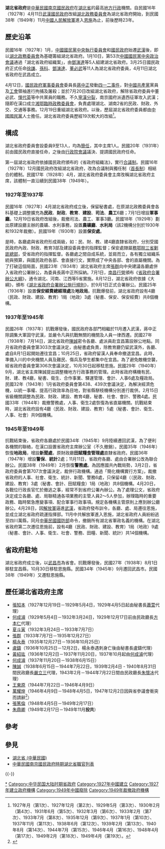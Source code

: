 {{Otheruses|subject=原[[中華民國|中華民國]][[湖北省_(中華民國)|湖北省]]的省政府|other=[[中華人民共和國|中華人民共和國]][[湖北省|湖北省]]的省級行政機關|湖北省人民政府}}

'''湖北省政府'''是[[中華民國|中華民國]][[南京國民政府|南京國民政府]]在[[湖北省_(中華民國)|湖北省]]的最高[[地方行政|地方行政]]機關。自民國16年（1927年）4月11日[[武漢國民政府|武漢國民政府]]改組[[湖北政務委員會|湖北政務委員會]]為湖北省政府開始，到民國38年（1949年）11月[[中國人民解放軍|中國人民解放軍]]進入[[恩施|恩施]]為止，前後歷時23年。

== 歷史沿革 ==
民國16年（1927年）1月，[[中國國民黨中央執行委員會|中國國民黨中央執行委員會]]和[[國民政府|國民政府]]始遷[[漢口市_(中華民國)|武漢]]後，即以[[湖北政務委員會|湖北政務委員會]]為基礎籌組湖北省政府。1月10日，第53次[[中國國民黨中央政治會議|中國國民黨中央政治會議]]通過「湖北省政府組織案」，由[[鄧演達|鄧演達]]等5人組建湖北省政府。3月25日國民政府正式任命[[徐謙|徐謙]]、[[孫科|孫科]]、[[鄧演達|鄧演達]]、[[董必武|董必武]]等11人為湖北省政府委員，4月11日湖北省政府在武昌成立。

4月12日，[[國民政府軍事委員會|國民政府軍事委員會]]委員長[[蔣中正|蔣中正]]發動[[四一二事件|四一二事件]]，對[[中國共產黨|中國共產黨]]黨員及[[工會|工會]]領袖進行拘捕及屠殺；並於7月20日改組湖北省政府，解除省政府委員中董必武、[[惲代英|惲代英]]等中共黨員的職務。不久[[寧漢分裂|寧漢分裂]]，南京國府派遺西征軍攻入武漢；隨即在漢口成立[[湘鄂臨時政務委員會|湘鄂臨時政務委員會]]，負責處理湖北、湖南2省的民政、財政、外交、交通等事務。12月19日重組湖北省政府。以後，歷屆湖北省政府委員都由[[中國國民黨|中國國民黨]]人士擔任。湖北省政府委員歷經19次較大的改組<ref>1927年月（第1次）、1927年12月（第2次）、1929年5月（第3次）、1930年2月（第4次）、1931年6月（第5次）、1932年3月（第6次）、1933年2月（第7次）、1933年7月（第8次）、1935年12月（第9次）、1937年1月（第10次）、1937年11月（第11次）、1938年6月（第12次）、1939年2月（第13次）、1940年8月（第14次）、1944年7月（第15次）、1946年4月（第16次）、1948年4月（第17次）、1949年2月（第18次）、1949年4月（第19次）。</ref>。

== 構成 ==
湖北省政府委員會設委員9至13人，均為[[簡任|簡任]]，其中主席1人。民國20年（1931年）前由國民政府直接任命，之後由[[行政院會議|行政院會議]]議決、提請國民政府任命。

第一屆湖北省政府依據國民政府頒布的《省政府組織法》，實行[[合議制|合議制]]。民國16年（1927年）12月國民政府改組湖北省政府，改為合議制與獨任制（[[首長制|首長制]]）相結合的體制。民國17年（1928年）4月，湖北省政府委員會主席改稱湖北省政府主席，該體制一直沿續到民國38年（1949年）。

=== 1927年至1937年 ===
民國16年（1927年）4月湖北省政府成立後，保留秘書處，在原湖北政務委員會各科基礎上調整擴充為'''民政'''、'''財政'''、'''教育'''、'''建設'''、'''司法'''、'''農工'''6廳；7月1日增設'''軍事廳'''。12月19日省政府改組後，裁撤司法、農工、軍事3廳。民國18年（1929年）劃出原建設廳主辦的農礦、水利事務，設置'''農礦廳'''、'''水利局'''（該2機構分別於1930年和1932年裁撤）。民國19年（1930年）設置'''保安處'''。

是時，各廳處與省政府形成兩級，如：民、財、教、建4廳直隸省政府，分別受國民政府內政、財政、教育3部及建設委員會的指揮監督；保安處隸屬[[務鄂皖三省剿匪總部|務鄂皖三省剿匪總部]]，受省政府的指揮監督。各廳處之間自成系統，並肩而立，各有獨立組織系統與預算，與國民政府各部、會直接行文，實際成了中央各部、會的直屬機關。為了打破這個局面，民國23年（1934年）湖北省政府主席[[張群|張群]]向中央建議各廳處併入省政府公署辦公，為委員長蔣中正所採納。7月1日，[[南昌行營|南昌行營]]頒布《[[省政府合署辦公大綱|省政府合署辦公大綱]]》，通令湖北、河南、江西等5省實施。8月12日，湖北省政府依據《大綱》，頒布《[[湖北省政府合署辦公施行規則|湖北省政府合署辦公施行規則]]》，於9月1日正式合署辦公。民國25年（1936年）設置'''保安經費總經理處'''及'''地政局'''。抗戰爆發前，湖北省政府設有4廳（民政、財政、建設、教育）1局（地政）3處（秘書、保安、保安經費）共8個機構。

=== 1937年至1945年 ===
民國26年（1937年）抗戰爆發後，國民政府各部門相繼於11月遷入武漢，蔣中正除調集大軍固守武漢，並嚴令凡與抗戰無關的機關及人員一律西遷。民國27年（1938年）7月14日，湖北省政府[[陳誠|陳誠]]密令各廳、處派員赴宜昌籌設辦公地點。同月省政府委員會第303次會議決定，由秘書處負責，除教育廳仍留武漢外，各廳、處自8月1日起開始遷往宜昌；10月25日，省政府留漢人員奉命撤退宜昌。此時，準備入川的中央機關人員及難民、傷兵及學生都集中在宜昌。為了避免敵機空襲，經省政府委員會第306次會議決定，10月30日起移駐恩施。民國29年（1940年）9月，湖北省主席陳誠提出調整機地方行政事務的管理。此時省政府構機有民、財、建、教4廳，秘書、衛生、合作事業、驛運管理、會計、人事6處及糧政局。民國32年（1943年）1月省政府委員會第438、439次會議決定，為解決經濟危機，以統一事權、提高行政效率為目地，對省縣駢枝機構分別進行裁併。2月15日省級機關調整為民政、財政、建設、教育4廳，秘書、社會、會計、警務4處。民國33年（1944年）裁撤警務處，人事、衛生2處恢復為省直屬機關。抗戰結束時，湖北省政府設有4廳（民政、財政、建設、教育）5處（秘書、會計、衛生、人事、社會）共9個機構。

=== 1945年至1949年 ===
抗戰結束後，省政府各廳處於民國34年（1945年）9月陸續遷回武漢，為了便利各機關的聯絡，在漢口設置省政府主席辦公室（不久撤銷）。民國35年（1946年）恢復'''地政局'''，增設'''新聞處'''，原財政廳'''田賦糧食管理處'''直隸省政府。民國36年（1947年）增設'''警保'''、'''統計'''2處；11月11日，省政府各廳、處由合署辦公改為聯合辦公。民國38年（1949年）2月恢復'''警務處'''。為因應國共內戰局勢，3月2日，省政府委員會第707次會議決定，裁併行政機構。通過「簡化機構實行方案」，裁撤省政府的人事、社會、衛生、統計、新聞、警務6處，只保留4廳（（民政、財政、建設、教育）3處（秘書、會計、田賦糧食）1局（地政）共8個機構。4月20日，各戰位行政長官忙於撤逃之事，經常不到省府公署內辦公。為了處理公文，省政府決定成立各廳、處、局聯精通各項業務的主管人員2～5人參加，辦理臨時的重要政務、臨時緊急應變事項、配合軍事行政事項。規定各機構主管原則上應到辦公廳辦公。4月28日，因[[解放軍|解放軍]]逼進[[武漢|武漢]]，省政府發布訓令，各廳、處、局遷往恩施，並成立湖北省政府疏運指揮部。11月中共解放軍進入恩施，湖北省政府人員紛紛逃至四川萬縣，同月[[中華民國國防部|中華民國國防部]]命令，撤銷所有湖北省軍政名義的機構。在湖北省政府第二次遷往恩施前，設有4廳（民政、財政、建設、教育）1局（地政）9處（秘書、會計、人事、衛生、社會、警務、田糧、新聞、統計）共14個機構。

== 省政府駐地 ==
湖北省政府成立後，以[[武昌市|武昌市]]為省會。抗戰爆發後，民國27年（1938年）8月1日移駐宜昌縣，10月30日移駐恩施縣。民國34年（1945年）9月遷回武昌市。民國38年（1949年）又遷駐恩施縣。

== 歷任湖北省政府主席 ==
* [[張知本|張知本]]（1927年12月19日－1929年5月4日，1929年4月5日起由秘書長[[蕭萱|蕭萱]]代理）
* [[何成濬|何成濬]]（1929年5月4日－1932年3月24日，1929年12月17日前由民政廳長[[方本仁|方本仁]]代理）
* [[夏斗寅|夏斗寅]]（1932年3月24日－1933年7月7日）
* [[張群|張群]]（1933年7月7日－1935年12月27日）
* [[楊永泰|楊永泰]]（1935年12月27日－1936年10月25日）
* [[盧鑄|盧鑄]]（1936年10月25日－12月2日，楊永泰遇刺身亡後由秘書長盧鑄代理）
* [[黃紹竑|黃紹竑]]（1936年12月2日－1937年11月20日，1937年10月起由[[何成濬|何成濬]]代理）
* [[何成濬|何成濬]]（1937年11月20日－1938年6月15日）
* [[陳誠|陳誠]]（1938年6月15日－1944年7月22日，1939年2月4日 - 1940年8月31日間民政廳長[[嚴立三|嚴立三]]代理，1943年2月－1944年7月22日間由民政廳長[[朱懷冰|朱懷冰]]代理）
* [[王東原|王東原]]（1944年7月22日－1946年4月9日）
* [[萬耀煌|萬耀煌]]（1946年4月9日－1948年4月5日，1947年12月2日因與省參議會衝突而請辭<ref name="民國史大事記">{{cite book |editor=李新總主編，中國社會科學院近代史研究所中華民國史]]研究室編，韓信夫、姜克夫主編 |title=《中華民國史大事記》|location=北京|publisher=[[中華書局|中華書局]]|year=2011}}</ref>{{rp|8465}}）
* [[張篤倫|張篤倫]]（1948年4月5日－1949年2月17日）
* [[朱鼎卿|朱鼎卿]]（1949年2月17日－1949年11月'''投共'''）

== 參考 ==
{{Reflist}}

== 參見 ==
*[[湖北省_(中華民國)|湖北省 (中華民國)]]
*[[中華民國南京國民政府時期湖北省職官列表|中華民國南京國民政府時期湖北省職官列表]]

{{-}}
{{s-start}}
{{s-before|{{Flagicon|ROC}} [[湖北省政務委員會|湖北省政務委員會]]}}
{{s-title|rows=2|{{Flagicon|ROC}} [[湖北省|湖北省]][[最高行政機構|最高行政機構]]}}
{{s-after|{{Flagicon|PRC}} [[湖北省人民政府|湖北省人民政府]]}}
{{s-end}}

{{中華民國大陸時期省政府}}

[[Category:湖北省政府|*]]
[[Category:中华民国大陆时期省政府|Category:中华民国大陆时期省政府]]
[[Category:1927年中國建立|Category:1927年中國建立]]
[[Category:1927年建立政府機構|Category:1927年建立政府機構]]
[[Category:1949年中國廢除|Category:1949年中國廢除]]
[[Category:1949年裁撤政府機構|Category:1949年裁撤政府機構]]